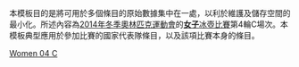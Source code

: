 <noinclude>
本模板目的是將可用於多個條目的原始數據集中在一處，以利於維護及儲存空間的最小化。所述內容為[[2014年冬季奧林匹克運動會]]的[[2014年冬季奧林匹克運動會女子冰壺比賽|'''女子'''冰壺比賽]]第4輪C場次。本模板典型應用於參加比賽的國家代表隊條目，以及該項比賽本身的條目。
</noinclude>{{Curlingbox
| sheet = C {{v|2014 Winter Olympics women's curling draw 4 sheet C}}
| team1 = {{flagIOC|KOR|2014年冬季}}（[[金智善]]）{{X}}
|0|1|0|1|0|1|0|0|1|X| |4
| team2 = {{flagIOC|SWE|2014年冬季}}（[[玛格丽塔·西格弗里德松|西格弗里德松]]）
|0|0|1|0|3|0|1|2|0|X| |7
}}<noinclude>
{{2014 Winter Olympics curling convenience template navbox}}
[[Category:2014年冬季奧林匹克運動會冰壺比賽模板|Women 04 C]]
</noinclude>